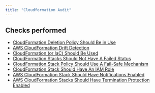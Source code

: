 ```yaml
---
title: "Cloudformation Audit"
---
```


## Checks performed

- [CloudFormation Deletion Policy Should Be in Use](cloudformationmonitoring/deletion_policy_in_use)
- [AWS CloudFormation Drift Detection](cloudformationmonitoring/drift_detection)
- [CloudFormation (or IaC) Should Be Used](cloudformationmonitoring/cloudformation_in_use)
- [CloudFormation Stacks Should Not Have A Failed Status](cloudformationmonitoring/stack_failed_status)
- [CloudFormation Stack Policy Should Use A Fail-Safe Mechanism](cloudformationmonitoring/stack_policy)
- [CloudFormation Stack Should Have An IAM Role](cloudformationmonitoring/stack_with_iam_role)
- [AWS CloudFormation Stack Should Have Notifications Enabled](cloudformationmonitoring/enable_stack_notifications)
- [AWS CloudFormation Stacks Should Have Termination Protection Enabled](cloudformationmonitoring/enable_stack_termination_protection)
